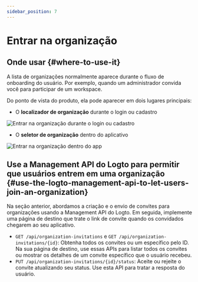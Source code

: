```yaml
---
sidebar_position: 7
---
```


# Entrar na organização

## Onde usar \{#where-to-use-it}

A lista de organizações normalmente aparece durante o fluxo de onboarding do usuário. Por exemplo, quando um administrador convida você para participar de um workspace.

Do ponto de vista do produto, ela pode aparecer em dois lugares principais:

- O **localizador de organização** durante o login ou cadastro

<img
  src="/img/assets/join-organization-on-sign-in-or-sign-up.png"
  alt="Entrar na organização durante o login ou cadastro"
/>

- O **seletor de organização** dentro do aplicativo

<img src="/img/assets/join-organization-in-app.png" alt="Entrar na organização dentro do app" />

## Use a Management API do Logto para permitir que usuários entrem em uma organização \{#use-the-logto-management-api-to-let-users-join-an-organization}

Na seção anterior, abordamos a criação e o envio de convites para organizações usando a Management API do Logto.
Em seguida, implemente uma página de destino que trate o link de convite quando os convidados chegarem ao seu aplicativo.

- `GET /api/organization-invitations` e `GET /api/organization-invitations/{id}`: Obtenha todos os convites ou um específico pelo ID.
  Na sua página de destino, use essas APIs para listar todos os convites ou mostrar os detalhes de um convite específico que o usuário recebeu.
- `PUT /api/organization-invitations/{id}/status`: Aceite ou rejeite o convite atualizando seu status.
  Use esta API para tratar a resposta do usuário.
